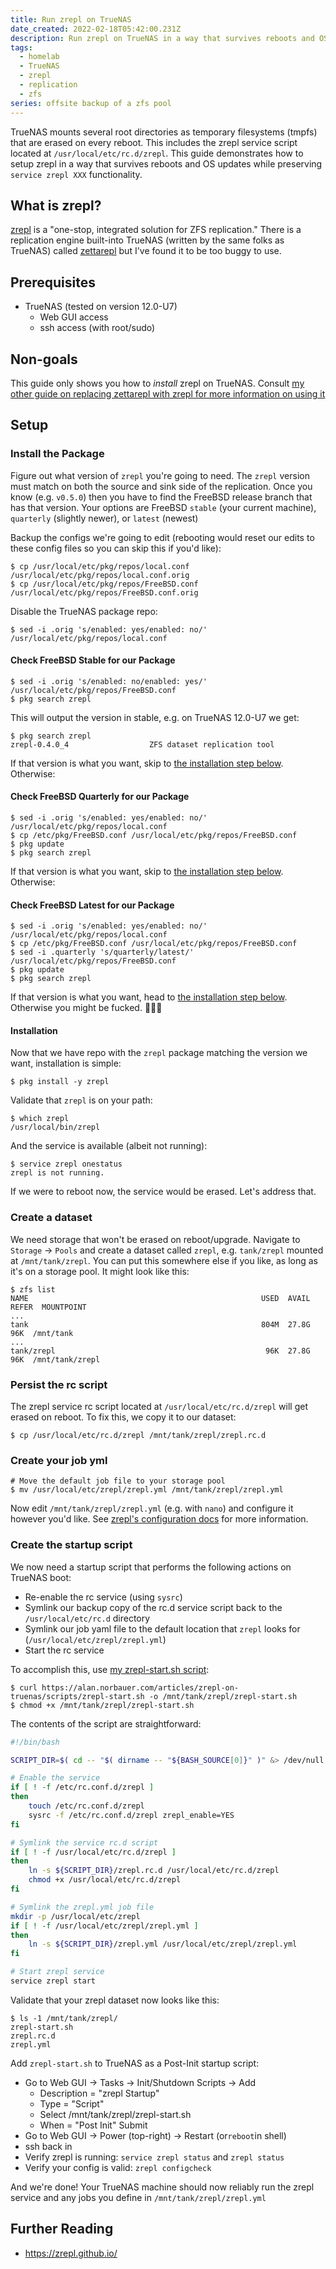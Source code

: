 ```yaml
---
title: Run zrepl on TrueNAS
date_created: 2022-02-18T05:42:00.231Z
description: Run zrepl on TrueNAS in a way that survives reboots and OS updates
tags:
  - homelab
  - TrueNAS
  - zrepl
  - replication
  - zfs
series: offsite backup of a zfs pool
---
```


TrueNAS mounts several root directories as temporary filesystems (tmpfs) that are erased on every reboot. This includes the zrepl service script located at `/usr/local/etc/rc.d/zrepl`. This guide demonstrates how to setup zrepl in a way that survives reboots and OS updates while preserving `service zrepl XXX` functionality.

## What is zrepl?

[zrepl](https://zrepl.github.io/) is a "one-stop, integrated solution for ZFS replication." There is a replication engine built-into TrueNAS (written by the same folks as TrueNAS) called [zettarepl](https://github.com/truenas/zettarepl) but I've found it to be too buggy to use.

## Prerequisites

- TrueNAS (tested on version 12.0-U7)
  - Web GUI access
  - ssh access (with root/sudo)

## Non-goals

This guide only shows you how to _install_ zrepl on TrueNAS. Consult [my other guide on replacing zettarepl with zrepl for more information on using it](/articles/truenas-replace-zettarepl-with-zrepl)

## Setup

### Install the Package

Figure out what version of `zrepl` you're going to need. The `zrepl` version must match on both the source and sink side of the replication. Once you know (e.g. `v0.5.0`) then you have to find the FreeBSD release branch that has that version. Your options are FreeBSD `stable` (your current machine), `quarterly` (slightly newer), or `latest` (newest)

Backup the configs we're going to edit (rebooting would reset our edits to these config files so you can skip this if you'd like):

```
$ cp /usr/local/etc/pkg/repos/local.conf /usr/local/etc/pkg/repos/local.conf.orig
$ cp /usr/local/etc/pkg/repos/FreeBSD.conf /usr/local/etc/pkg/repos/FreeBSD.conf.orig
```

Disable the TrueNAS package repo:

```
$ sed -i .orig 's/enabled: yes/enabled: no/' /usr/local/etc/pkg/repos/local.conf
```

#### Check FreeBSD Stable for our Package

```
$ sed -i .orig 's/enabled: no/enabled: yes/' /usr/local/etc/pkg/repos/FreeBSD.conf
$ pkg search zrepl
```

This will output the version in stable, e.g. on TrueNAS 12.0-U7 we get:

```
$ pkg search zrepl
zrepl-0.4.0_4                  ZFS dataset replication tool
```

If that version is what you want, skip to [the installation step below](#installation). Otherwise:

#### Check FreeBSD Quarterly for our Package

```
$ sed -i .orig 's/enabled: yes/enabled: no/' /usr/local/etc/pkg/repos/local.conf
$ cp /etc/pkg/FreeBSD.conf /usr/local/etc/pkg/repos/FreeBSD.conf
$ pkg update
$ pkg search zrepl
```

If that version is what you want, skip to [the installation step below](#installation). Otherwise:

#### Check FreeBSD Latest for our Package

```
$ sed -i .orig 's/enabled: yes/enabled: no/' /usr/local/etc/pkg/repos/local.conf
$ cp /etc/pkg/FreeBSD.conf /usr/local/etc/pkg/repos/FreeBSD.conf
$ sed -i .quarterly 's/quarterly/latest/' /usr/local/etc/pkg/repos/FreeBSD.conf
$ pkg update
$ pkg search zrepl
```

If that version is what you want, head to [the installation step below](#installation). Otherwise you might be fucked. 🤷🏽‍♀️

#### Installation

Now that we have repo with the `zrepl` package matching the version we want, installation is simple:

```
$ pkg install -y zrepl
```

Validate that `zrepl` is on your path:

```
$ which zrepl
/usr/local/bin/zrepl
```

And the service is available (albeit not running):

```
$ service zrepl onestatus
zrepl is not running.
```

If we were to reboot now, the service would be erased. Let's address that.

### Create a dataset

We need storage that won't be erased on reboot/upgrade. Navigate to `Storage` -> `Pools` and create a dataset called `zrepl`, e.g. `tank/zrepl` mounted at `/mnt/tank/zrepl`. You can put this somewhere else if you like, as long as it's on a storage pool. It might look like this:

```
$ zfs list
NAME                                                    USED  AVAIL     REFER  MOUNTPOINT
...
tank                                                    804M  27.8G       96K  /mnt/tank
...
tank/zrepl                                               96K  27.8G       96K  /mnt/tank/zrepl
```

### Persist the rc script

The zrepl service rc script located at `/usr/local/etc/rc.d/zrepl` will get erased on reboot. To fix this, we copy it to our dataset:

```
$ cp /usr/local/etc/rc.d/zrepl /mnt/tank/zrepl/zrepl.rc.d
```

### Create your job yml

```
# Move the default job file to your storage pool
$ mv /usr/local/etc/zrepl/zrepl.yml /mnt/tank/zrepl/zrepl.yml
```

Now edit `/mnt/tank/zrepl/zrepl.yml` (e.g. with `nano`) and configure it however you'd like. See [zrepl's configuration docs](https://zrepl.github.io/configuration/overview.html) for more information.

### Create the startup script

We now need a startup script that performs the following actions on TrueNAS boot:

- Re-enable the rc service (using `sysrc`)
- Symlink our backup copy of the rc.d service script back to the `/usr/local/etc/rc.d` directory
- Symlink our job yaml file to the default location that `zrepl` looks for (`/usr/local/etc/zrepl/zrepl.yml`)
- Start the rc service

To accomplish this, use [my zrepl-start.sh script](https://alan.norbauer.com/articles/zrepl-on-truenas/scripts/zrepl-start.sh):

```
$ curl https://alan.norbauer.com/articles/zrepl-on-truenas/scripts/zrepl-start.sh -o /mnt/tank/zrepl/zrepl-start.sh
$ chmod +x /mnt/tank/zrepl/zrepl-start.sh
```

The contents of the script are straightforward:

```bash title="/mnt/tank/zrepl/zrepl-start.sh"
#!/bin/bash

SCRIPT_DIR=$( cd -- "$( dirname -- "${BASH_SOURCE[0]}" )" &> /dev/null && pwd )

# Enable the service
if [ ! -f /etc/rc.conf.d/zrepl ]
then
    touch /etc/rc.conf.d/zrepl
    sysrc -f /etc/rc.conf.d/zrepl zrepl_enable=YES
fi

# Symlink the service rc.d script
if [ ! -f /usr/local/etc/rc.d/zrepl ]
then
    ln -s ${SCRIPT_DIR}/zrepl.rc.d /usr/local/etc/rc.d/zrepl
    chmod +x /usr/local/etc/rc.d/zrepl
fi

# Symlink the zrepl.yml job file
mkdir -p /usr/local/etc/zrepl
if [ ! -f /usr/local/etc/zrepl/zrepl.yml ]
then
    ln -s ${SCRIPT_DIR}/zrepl.yml /usr/local/etc/zrepl/zrepl.yml
fi

# Start zrepl service
service zrepl start
```

Validate that your zrepl dataset now looks like this:

```
$ ls -1 /mnt/tank/zrepl/
zrepl-start.sh
zrepl.rc.d
zrepl.yml
```

Add `zrepl-start.sh` to TrueNAS as a Post-Init startup script:

- Go to Web GUI -> Tasks -> Init/Shutdown Scripts -> Add
  - Description = "zrepl Startup"
  - Type = "Script"
  - Select /mnt/tank/zrepl/zrepl-start.sh
  - When = "Post Init" Submit
- Go to Web GUI -> Power (top-right) -> Restart (or`reboot`in shell)
- ssh back in
- Verify zrepl is running: `service zrepl status` and `zrepl status`
- Verify your config is valid: `zrepl configcheck`

And we're done! Your TrueNAS machine should now reliably run the zrepl service and any jobs you define in `/mnt/tank/zrepl/zrepl.yml`

## Further Reading

- https://zrepl.github.io/
